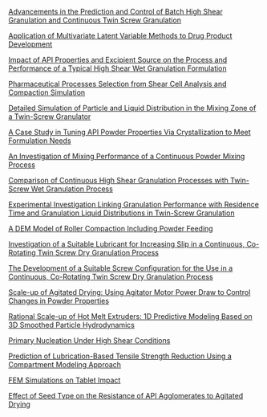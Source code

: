 [Advancements in the Prediction and Control of Batch High Shear Granulation and Continuous Twin Screw Granulation](https://aiche.confex.com/aiche/2015/webprogram/Paper434636.html)   

[Application of Multivariate Latent Variable Methods to Drug Product Development](https://aiche.confex.com/aiche/2015/webprogram/Paper421708.html)   

[Impact of API Properties and Excipient Source on the Process and Performance of a Typical High Shear Wet Granulation Formulation](https://aiche.confex.com/aiche/2015/webprogram/Paper415192.html)   

[Pharmaceutical Processes Selection from Shear Cell Analysis and Compaction Simulation](https://aiche.confex.com/aiche/2015/webprogram/Paper430102.html)   

[Detailed Simulation of Particle and Liquid Distribution in the Mixing Zone of a Twin-Screw Granulator](https://aiche.confex.com/aiche/2015/webprogram/Paper425544.html)   

[A Case Study in Tuning API Powder Properties Via Crystallization to Meet Formulation Needs](https://aiche.confex.com/aiche/2015/webprogram/Paper433246.html)   

[An Investigation of Mixing Performance of a Continuous Powder Mixing Process](https://aiche.confex.com/aiche/2015/webprogram/Paper425126.html)   

[Comparison of Continuous High Shear Granulation Processes with Twin-Screw Wet Granulation Process](https://aiche.confex.com/aiche/2015/webprogram/Paper422062.html)   

[Experimental Investigation Linking Granulation Performance with Residence Time and Granulation Liquid Distributions in Twin-Screw Granulation](https://aiche.confex.com/aiche/2015/webprogram/Paper427602.html)   

[A DEM Model of Roller Compaction Including Powder Feeding](https://aiche.confex.com/aiche/2015/webprogram/Paper417793.html)   

[Investigation of a Suitable Lubricant for Increasing Slip in a Continuous, Co-Rotating Twin Screw Dry Granulation Process](https://aiche.confex.com/aiche/2015/webprogram/Paper414998.html)   

[The Development of a Suitable Screw Configuration for the Use in a Continuous, Co-Rotating Twin Screw Dry Granulation Process](https://aiche.confex.com/aiche/2015/webprogram/Paper416112.html)   

[Scale-up of Agitated Drying: Using Agitator Motor Power Draw to Control Changes in Powder Properties](https://aiche.confex.com/aiche/2015/webprogram/Paper419741.html)   

[Rational Scale-up of Hot Melt Extruders: 1D Predictive Modeling Based on 3D Smoothed Particle Hydrodynamics](https://aiche.confex.com/aiche/2015/webprogram/Paper424868.html)   

[Primary Nucleation Under High Shear Conditions](https://aiche.confex.com/aiche/2015/webprogram/Paper416357.html)   

[Prediction of Lubrication-Based Tensile Strength Reduction Using a Compartment Modeling Approach](https://aiche.confex.com/aiche/2015/webprogram/Paper425191.html)   

[FEM Simulations on Tablet Impact](https://aiche.confex.com/aiche/2015/webprogram/Paper419801.html)   

[Effect of Seed Type on the Resistance of API Agglomerates to Agitated Drying](https://aiche.confex.com/aiche/2015/webprogram/Paper427844.html)   
